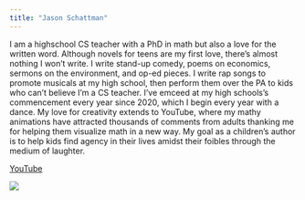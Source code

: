 ```yaml
---
title: "Jason Schattman"
---
```


I am a highschool CS teacher with a PhD in math but also a love for the written word. Although novels for teens are my first love, there's almost nothing I won't write. I write stand-up comedy, poems on economics, sermons on the environment, and op-ed pieces. I write rap songs to promote musicals at my high school, then perform them over the PA to kids who can't believe I'm a CS teacher. I've emceed at my high schools's commencement every year since 2020, which I begin every year with a dance. My love for creativity extends to YouTube, where my mathy animations have attracted thousands of comments from adults thanking me for helping them visualize math in a new way. My goal as a children's author is to help kids find agency in their lives amidst their foibles through the medium of laughter.

[YouTube](https://www.youtube.com/@beautifulmath5361)

![](images/jason schattman.jpg)
